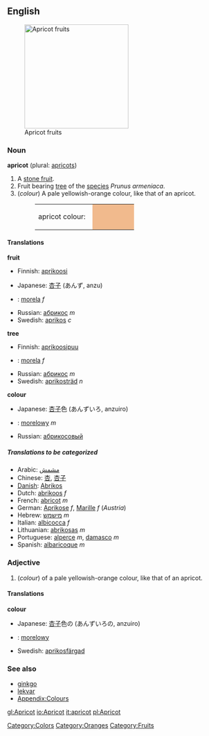 {{wikipedia}}
{{commons|Prunus armeniaca}}
==English==
[[Image:Apricots.jpg|240px|thumb|right|Apricot fruits]]
===Noun===
'''apricot''' (plural: [[apricots]])

# A [[stone fruit]].
# Fruit bearing [[tree]] of the [[species]] ''Prunus armeniaca''.
#(''colour'') A pale yellowish-orange colour, like that of an apricot.
#:<table><tr><td>apricot colour: &nbsp;</td><td bgcolor="#F1BA8D" width="80">&nbsp; </td></tr></table>

====Translations====
'''fruit'''
{{top}}
*Finnish: [[aprikoosi]]
{{mid}}
*Japanese: [[杏子]] (あんず, anzu)
*{{pl}}: [[morela]] ''f''
*Russian: [[абрикос]] ''m''
*Swedish: [[aprikos]] ''c''
{{bottom}}

'''tree'''
{{top}}
*Finnish: [[aprikoosipuu]]
{{mid}}
*{{pl}}: [[morela]] ''f''
*Russian: [[абрикос]] ''m''
*Swedish: [[aprikosträd]] ''n''
{{bottom}}

'''colour'''
{{top}}
{{mid}}
*Japanese: [[杏子]]色 (あんずいろ, anzuiro)
*{{pl}}: [[morelowy]] ''m''
*Russian: [[абрикосовый]]
{{bottom}}

=====Translations to be categorized=====
{{checktrans}}
<!--Remove this section once all of the translations below have been moved into the tables above.-->

*Arabic: [[مشمش]]
*Chinese: [[杏]], [[杏子]]
*[[Danish]]: [[Abrikos]] 
*Dutch: [[abrikoos]] ''f''
*French: [[abricot]] ''m''
*German: [[Aprikose]] ''f'', [[Marille]] ''f'' (''Austria'')
*Hebrew: [[מישמש]] ''m''
*Italian: [[albicocca]] ''f''
*Lithuanian: [[abrikosas]] ''m''
*Portuguese: [[alperce]] ''m'', [[damasco]] ''m''
*Spanish: [[albaricoque]] ''m''

===Adjective===
#(''colour'') of a pale yellowish-orange colour, like that of an apricot.

====Translations====
'''colour'''
{{top}}
{{mid}}
*Japanese: [[杏子]]色の (あんずいろの, anzuiro)
*{{pl}}: [[morelowy]]
*Swedish: [[aprikosfärgad]]
{{bottom}}

===See also===
*[[ginkgo]]
*[[lekvar]]
*[[Wiktionary_Appendix:Colours|Appendix:Colours]]

[[Category:Colors]]
[[Category:Oranges]]
[[Category:Fruits]]

[[gl:Apricot]]
[[io:Apricot]]
[[it:apricot]]
[[pl:Apricot]]
